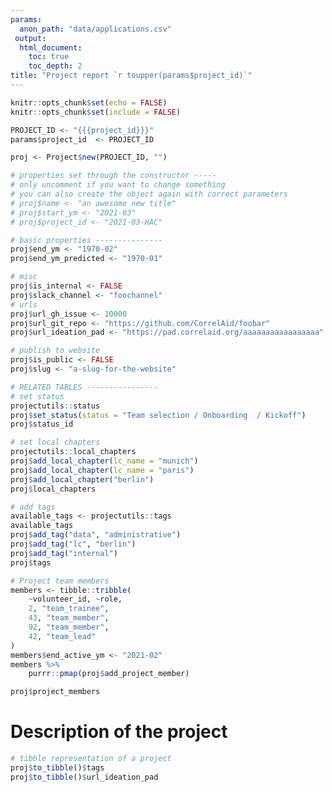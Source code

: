 ```yaml
---
params:
  anon_path: "data/applications.csv"
 output: 
  html_document:
    toc: true
    toc_depth: 2
title: "Project report `r toupper(params$project_id)`"
---
```


```r
knitr::opts_chunk$set(echo = FALSE)
knitr::opts_chunk$set(include = FALSE)
```

```r
PROJECT_ID <- "{{{project_id}}}"
params$project_id  <- PROJECT_ID

proj <- Project$new(PROJECT_ID, "")

# properties set through the constructor -----
# only uncomment if you want to change something
# you can also create the object again with correct parameters
# proj$name <- "an awesome new title" 
# proj$start_ym <- "2021-03"
# proj$project_id <- "2021-03-HAC"

# basic properties ---------------
proj$end_ym <- "1970-02"
proj$end_ym_predicted <- "1970-01"

# misc
proj$is_internal <- FALSE
proj$slack_channel <- "foochannel"
# urls
proj$url_gh_issue <- 10000
proj$url_git_repo <- "https://github.com/CorrelAid/foobar"
proj$url_ideation_pad <- "https://pad.correlaid.org/aaaaaaaaaaaaaaaaa"

# publish to website
proj$is_public <- FALSE
proj$slug <- "a-slug-for-the-website"

# RELATED TABLES ----------------
# set status
projectutils::status
proj$set_status(status = "Team selection / Onboarding  / Kickoff")
proj$status_id

# set local chapters
projectutils::local_chapters
proj$add_local_chapter(lc_name = "munich")
proj$add_local_chapter(lc_name = "paris")
proj$add_local_chapter("berlin")
proj$local_chapters

# add tags
available_tags <- projectutils::tags
available_tags
proj$add_tag("data", "administrative")
proj$add_tag("lc", "berlin")
proj$add_tag("internal")
proj$tags
```

```r
# Project team members
members <- tibble::tribble(
    ~volunteer_id, ~role,
    2, "team_trainee",
    43, "team_member", 
    92, "team_member", 
    42, "team_lead"
)
members$end_active_ym <- "2021-02"
members %>% 
    purrr::pmap(proj$add_project_member)

proj$project_members
```

# Description of the project 


```r
# tibble representation of a project
proj$to_tibble()$tags
proj$to_tibble()$url_ideation_pad
```